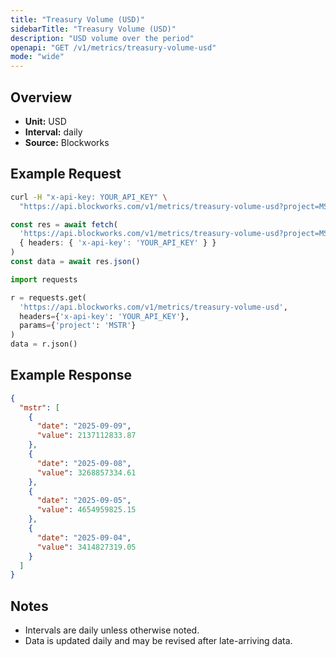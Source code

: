 ```yaml
---
title: "Treasury Volume (USD)"
sidebarTitle: "Treasury Volume (USD)"
description: "USD volume over the period"
openapi: "GET /v1/metrics/treasury-volume-usd"
mode: "wide"
---
```


## Overview

- **Unit:** USD
- **Interval:** daily
- **Source:** Blockworks

## Example Request

<CodeGroup>

```bash cURL
curl -H "x-api-key: YOUR_API_KEY" \
  "https://api.blockworks.com/v1/metrics/treasury-volume-usd?project=MSTR"
```

```typescript TypeScript
const res = await fetch(
  'https://api.blockworks.com/v1/metrics/treasury-volume-usd?project=MSTR',
  { headers: { 'x-api-key': 'YOUR_API_KEY' } }
)
const data = await res.json()
```

```python Python
import requests

r = requests.get(
  'https://api.blockworks.com/v1/metrics/treasury-volume-usd',
  headers={'x-api-key': 'YOUR_API_KEY'},
  params={'project': 'MSTR'}
)
data = r.json()
```

</CodeGroup>

## Example Response

```json
{
  "mstr": [
    {
      "date": "2025-09-09",
      "value": 2137112833.87
    },
    {
      "date": "2025-09-08",
      "value": 3268857334.61
    },
    {
      "date": "2025-09-05",
      "value": 4654959825.15
    },
    {
      "date": "2025-09-04",
      "value": 3414827319.05
    }
  ]
}
```

## Notes
- Intervals are daily unless otherwise noted.
- Data is updated daily and may be revised after late-arriving data.
